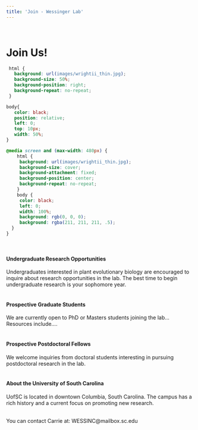 ```yaml
---
title: 'Join - Wessinger Lab'
---
```

<!--hello, this is an html comment--> 
<!--the title here NORMALLY controls the big text at the top of this webpage as well as the title shown within the tab but I changed that so this title only controls the text within the tab for all .Rmds/.htmls (the change is coded within the in_header.html) because I wanted the information in the tab to say something different than the text at the top of each webpage--> 
<br>
<!-- anything within carrots is html code that will by knitted into the .html output my knitting the .rmd-->
<!-- br means break and inserts an empty line, i think the size of the break is based on the default size of the body text-->

# Join Us!
<!-- header 1, aka the large font that is centered at the top of the webpage, best to leave a line between headers and other code, otherwise sometimes rmd won't format them correctly -->
 

<!--the code below indicates this is a code block containing code (within the ```) in the language css and we don't want this code to be echoed onto the website (echo=F)-->
<!--note: no coments can be made within the code block bc rmd is weird so all comments will be below the block and will occur below a comment out version of the thing excatly as it appears within the block,--> 
```css
 html {
   background: url(images/wrightii_thin.jpg);
   background-size: 50%;
   background-position: right;
   background-repeat: no-repeat;
 }

body{
   color: black;
   position: relative;
   left: 0;
   top: 10px; 
   width: 50%; 
}

@media screen and (max-width: 480px) {
    html {
     background: url(images/wrightii_thin.jpg);
     background-size: cover;
     background-attachment: fixed;
     background-position: center;
     background-repeat: no-repeat;
    }
    body {
     color: black;
     left: 0;
     width: 100%;
     background: rgb(0, 0, 0);
     background: rgba(211, 211, 211, .5);
  }
}
```
<!-- ```{css, echo=FALSE} -->
 <!-- html { -->
 <!--   background: url(images/wrightii_thin.jpg);  -->
 <!--   background-size: 50%; -->
 <!--   height: 100%; -->
 <!--   background-position: right center; -->
 <!--   background-repeat: no-repeat; -->
 <!-- } -->

<!-- the html object formatted above (still in the language css) sets the background image used for this webpage 
#IMP the image is dynamically scaling when set this way meaning it's size and what is show changes when you change your browser/screen size
the url() command tells the computer where this image is currently located compared to the director the rproj is in so it's in a folder called images and the image itself is called wrightii_thin.jpg
background-size: 50%; is what makes this image cover the half of the width of the screen
height: 100%; ensure the image takes up 100% of the screen hieght
background-position: right center; centers the image vertically and moves it to the right horizontally
background-repeat: no-repeat; means if the screen is too big that the image can't take up the whole thing, don't repeat the image

<!-- body { -->
<!--    color: black; -->
<!--    position: relative;  -->
<!--    left: 0;  -->
<!--    top: 10px; -->
<!--    width: 50%;  -->

<!-- } -->

<!--the body object formatted above (still in the language css) sets the style for the "body" aka the actual text within this webpage
#IMP: this body is set here because it is different than the way we generally want the body formatted in the other pages, if it was something that we wanted on all of the pages then we would set it witin the style.css
color: sets the color of the text
position: relative; sets the position to be the changed (according to formatting below) as relative to what it would "normally" be... I think
left: 0 the body will start 0 pixels from the left of the screen aka will be left justified
top: 10 px means the body will start 10 pixels down from the top of the screen (again regardless of width or other things contained withing this page as discussed above)
width: 50% sets the width of the body to cover half of the width of the screen-->

<!-- @media screen and (max-width: 480px) { -->
<!--     html { -->
<!--      background: url(images/wrightii_thin.jpg); -->
<!--      background-size: cover; -->
<!--      background-attachment: fixed; -->
<!--      background-position: center; -->
<!--      background-repeat: no-repeat; -->
<!--     } -->
<!--     body { -->
<!--      color: black; -->
<!--      left: 0;  -->
<!--      width: 100%;  -->
<!--      background: rgba(211, 211, 211, .5); -->
<!--   } -->
<!-- } -->
<!-- @media screen and (max-width: 480px): this block changes the settings that were discussed above to be different if the screen size is smaller than 480 pixels in width aka on phones/ipads because the formatting as it was looked super bad on phones before

you can check what this looks like after knitting this webpage by narrowing your screen until it shifts into the different formattng

the html{} object is formatted to be different than  the default for bigger screens that was discussed above, because having an image take up half of a small screen is not very readable SO:
<!-- the html object formatted above (still in the language css) sets the background image used for this webpage 
#IMP the image is dynamically scaling when set this way meaning it's size and what is show changes when you change your browser/screen size
the url() command tells the computer where this image is currently located compared to the director the rproj is in so it's in a folder called images and the image itself is called australis_new.jpg
background-position: center; just centers the image vertically and horizontally within the screen
background-repeat: no-repeat; means if the screen is too big that the image can't take up the whole thing, don't repeat the image
background-size: cover is what makes this image cover the entire width of the screen
background-attachment: fixed; is kind of complicated but means that is there is enough text that the screen needs to scroll, keep the image fixed in it's place aka don't scroll with the text -->

<!--the body{} object formatted above (still in the language css) sets the style for the "body" aka the actual text within this webpage
#IMP: this body is set here because it is different than the way we generally want the body formatted in the other pages, if it was something that we wanted on all of the pages then we would set it within the style.css
color: sets the color of the text
left: 0 means the body will start 0 pixels from the left of the screen (again regardless of width or other things contained withing this page as discussed above)
width: 100% sets the width of the body to cover 100% of the width of the screen
background: rgba(211, 211, 211, .5); sets the backgrund of the body to be a light grey (hex code 211, 211, 211) with an alpha (transparency) value of .5 (50% opaque) -->

<br>

#### Undergraduate Research Opportunities
<!--h4 header, 4rd biggest, size set in style.css, this is consistent for all headers below-->

Undergraduates interested in plant evolutionary biology are encouraged to inquire about research opportunities in the lab. The best time to begin undergraduate research is your sophomore year.
<br><br>
<!--actual body of the page, formatted first by the body{} objects set above in the css block and second by the the style.css
body is followed by 2 breaks together, same is trye for all sections below just to keep formatting consitent-->

#### Prospective Graduate Students

We are currently open to PhD or Masters students joining the lab... Resources include....
<br><br>

#### Prospective Postdoctoral Fellows

We welcome inquiries from doctoral students interesting in pursuing postdoctoral research in the lab.
<br><br>

#### About the University of South Carolina

UofSC is located in downtown Columbia, South Carolina. The campus has a rich history and a current focus on promoting new research.
<br><br>


You can contact Carrie at:
WESSINC@mailbox.sc.edu